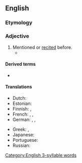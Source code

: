 {{also|above-said}}
==English==

===Etymology===
{{compound|en|above|said}}

===Adjective===
{{en-adj|-}}

# Mentioned or [[recited]] before.
#* {{quote-book
|en
|author={{w|William Stukeley}}
|title=[[s:Of the Gout|Of the Gout]]
|year=1734
|page=14
|publisher=J. Roberts
|passage=...which being disagreeable to the animal œconomy, is thrust out by nature, into the glands that separate the oyl '''abovesaid'''.
}}

====Derived terms====
* {{l|en|aboves'd}}

====Translations====
{{trans-top|mentioned before}}
* Dutch: {{t+|nl|bovenvermeld}}
* Estonian: {{t|et|eelmainitud}}
* Finnish: {{t+|fi|edellä mainittu}}, {{t+|fi|yllä mainittu}}
* French: {{t+|fr|susmentionné}}, {{t+|fr|susdit}}, {{t+|fr|susnommé}}
* German: {{t+|de|oben erwähnt}}, {{t+|de|vorstehend}}, {{t|de|oben gesagt}}
{{trans-mid}}
* Greek: {{t|el|προλεχθείς|m}}, {{t|el|προαναφερθείς|m}}
* Japanese: {{t+|ja|上述|alt=上述の|tr=jōjutsu no}}
* Portuguese: {{t+|pt|sobredito|m}}
* Russian: {{t+|ru|вышеука́занный}}
{{trans-bottom}}

[[Category:English 3-syllable words]]